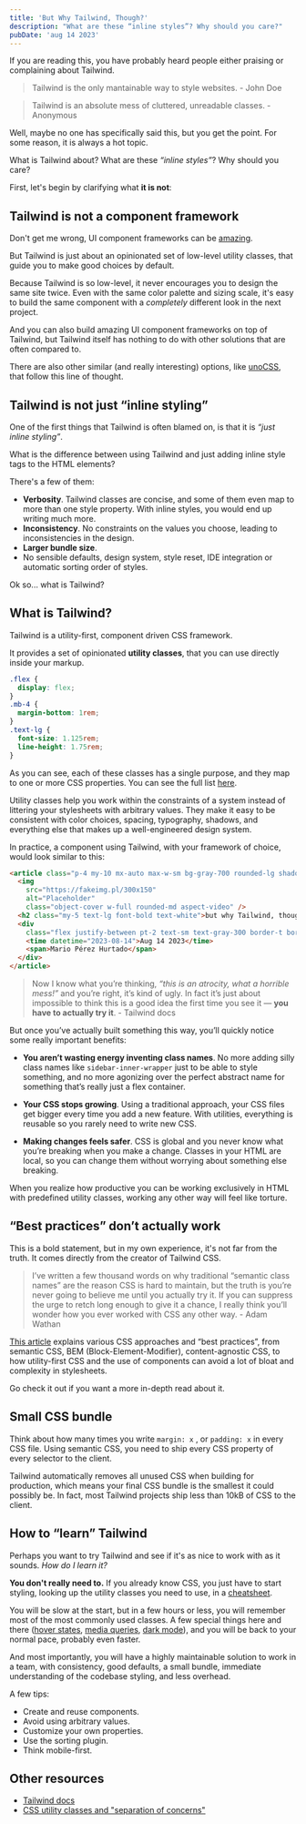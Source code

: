 ```yaml
---
title: 'But Why Tailwind, Though?'
description: "What are these “inline styles”? Why should you care?"
pubDate: 'aug 14 2023'
---
```


If you are reading this, you have probably heard people either praising or complaining
about Tailwind.

> Tailwind is the only mantainable way to style websites. - John Doe

> Tailwind is an absolute mess of cluttered, unreadable classes. - Anonymous

Well, maybe no one has specifically said this, but you get the point. For some reason, it is always a hot topic.

What is Tailwind about? What are these _“inline styles”_? Why should you care?

First, let's begin by clarifying what **it is not**:

## Tailwind is not a component framework

Don't get me wrong, UI component frameworks can be [amazing](https://ui.shadcn.com/).

But Tailwind is just about an opinionated set of low-level utility classes, that guide you to make good choices by default.

Because Tailwind is so low-level, it never encourages you to design the same
site twice. Even with the same color palette and sizing scale, it's easy to build the same component with a _completely_ different look in the next project.

And you can also build amazing UI component frameworks on top of Tailwind, but Tailwind itself has nothing to do with other solutions that are often compared to.

There are also other similar (and really interesting) options, like
[unoCSS](https://unocss.dev/), that follow this line of thought.

## Tailwind is not just “inline styling”

One of the first things that Tailwind is often blamed on, is that it is _“just
inline styling”_.

What is the difference between using Tailwind and just adding inline style tags to the HTML elements?

There's a few of them:

- **Verbosity**. Tailwind classes are concise, and some of them even map to more than one style property. With inline styles, you would end up writing much more.
- **Inconsistency**. No constraints on the values you choose, leading to inconsistencies in the design.
- **Larger bundle size**.
- No sensible defaults, design system, style reset, IDE integration or automatic sorting order of styles.

Ok so... what is Tailwind?

## What is Tailwind?

Tailwind is a utility-first, component driven CSS framework.

It provides a set of opinionated **utility classes**, that you can use directly inside your markup.

```css showLineNumbers title="bundle.css"
.flex {
  display: flex;
}
.mb-4 {
  margin-bottom: 1rem;
}
.text-lg {
  font-size: 1.125rem;
  line-height: 1.75rem;
}
```

As you can see, each of these classes has a single purpose, and they map to one
or more CSS properties. You can see the full list [here](https://nerdcave.com/Tailwind-cheat-sheet).

Utility classes help you work within the constraints of a system instead of
littering your stylesheets with arbitrary values. They make it easy to be consistent with color choices, spacing, typography, shadows, and everything else that makes up a well-engineered design system.

In practice, a component using Tailwind, with your framework of choice, would look similar to this:

```html showLineNumbers title="my-component.svelte"
<article class="p-4 my-10 mx-auto max-w-sm bg-gray-700 rounded-lg shadow-md">
  <img
    src="https://fakeimg.pl/300x150"
    alt="Placeholder"
    class="object-cover w-full rounded-md aspect-video" />
  <h2 class="my-5 text-lg font-bold text-white">but why Tailwind, though?</h2>
  <div
    class="flex justify-between pt-2 text-sm text-gray-300 border-t border-gray-500">
    <time datetime="2023-08-14">Aug 14 2023</time>
    <span>Mario Pérez Hurtado</span>
  </div>
</article>
```

> Now I know what you’re thinking, *“this is an atrocity, what a horrible mess!”* and you’re right, it’s kind of ugly. In fact it’s just about impossible to think this is a good idea the first time you see it — **you have to actually try it**. - Tailwind docs

But once you’ve actually built something this way, you’ll quickly notice some really important benefits:

- **You aren’t wasting energy inventing class names**. No more adding silly class names like `sidebar-inner-wrapper` just to be able to style something, and no more agonizing over the perfect abstract name for something that’s really just a flex container.

- **Your CSS stops growing**. Using a traditional approach, your CSS files get
  bigger every time you add a new feature. With utilities, everything is reusable so you rarely need to write new CSS.

- **Making changes feels safer**. CSS is global and you never know what you’re
  breaking when you make a change. Classes in your HTML are local, so you can change them without worrying about something else breaking.

When you realize how productive you can be working exclusively in HTML with predefined utility classes, working any other way will feel like torture.

## “Best practices” don’t actually work

This is a bold statement, but in my own experience, it's not far from the truth. It comes directly from the creator of Tailwind CSS.

> I’ve written a few thousand words on why traditional “semantic class names” are the reason CSS is hard to maintain, but the truth is you’re never going to believe me until you actually try it. If you can suppress the urge to retch long enough to give it a chance, I really think you’ll wonder how you ever worked with CSS any other way. - Adam Wathan

[This article](https://adamwathan.me/css-utility-classes-and-separation-of-concerns/) explains various CSS approaches and “best practices”, from semantic CSS, BEM (Block-Element-Modifier), content-agnostic CSS, to how utility-first CSS and the use of components can avoid a lot of bloat and complexity in stylesheets.

Go check it out if you want a more in-depth read about it.

## Small CSS bundle

Think about how many times you write `margin: x` , or `padding: x` in every CSS
file. Using semantic CSS, you need to ship every CSS property of every selector to the client.

Tailwind automatically removes all unused CSS when building for production,
which means your final CSS bundle is the smallest it could possibly be. In fact,
most Tailwind projects ship less than 10kB of CSS to the client.

## How to “learn” Tailwind

Perhaps you want to try Tailwind and see if it's as nice to work with as it sounds. _How do I learn it?_

**You don't really need to.** If you already know CSS, you just have to start styling, looking up the utility classes you need to use, in a [cheatsheet](https://nerdcave.com/Tailwind-cheat-sheet).

You will be slow at the start, but in a few hours or less, you will remember
most of the most commonly used classes. A few special things here and there ([hover states](https://Tailwindcss.com/docs/hover-focus-and-other-states), [media queries](https://Tailwindcss.com/docs/responsive-design), [dark mode](https://Tailwindcss.com/docs/dark-mode)), and you will be back to your normal pace, probably even faster.

And most importantly, you will have a highly maintainable solution to work in a team, with consistency, good defaults, a small bundle, immediate understanding of the codebase styling, and less overhead.

A few tips:

- Create and reuse components.
- Avoid using arbitrary values.
- Customize your own properties.
- Use the sorting plugin.
- Think mobile-first.

## Other resources

- [Tailwind docs](https://Tailwindcss.com/docs)
- [CSS utility classes and "separation of
  concerns"](https://adamwathan.me/css-utility-classes-and-separation-of-concerns/)
